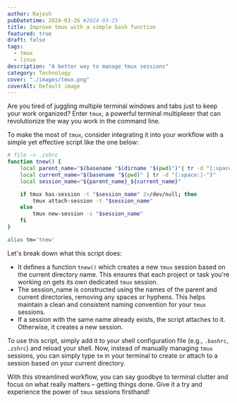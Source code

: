 ```yaml
---
author: Rajesh
pubDatetime: 2024-03-26 #2024-03-25
title: Improve tmux with a simple bash function
featured: true
draft: false
tags:
  - tmux
  - linux
description: "A better way to manage tmux sessions"
category: Technology
cover: "./images/tmux.png"
coverAlt: Default image
---
```


Are you tired of juggling multiple terminal windows and tabs just to keep your work organized? Enter `tmux`, a powerful terminal multiplexer that can revolutionize the way you work in the command line.

To make the most of `tmux`, consider integrating it into your workflow with a simple yet effective script like the one below:

```sh
# file -> .zshrc
function tnew() {
    local parent_name="$(basename "$(dirname "$(pwd)")"| tr -d "[:space:]-")"
    local current_name="$(basename "$(pwd)" | tr -d "[:space:]-")"
    local session_name="${parent_name}_${current_name}"

    if tmux has-session -t "$session_name" 2>/dev/null; then
        tmux attach-session -t "$session_name"
    else
        tmux new-session -s "$session_name"
    fi
}

alias tm='tnew'
```

Let's break down what this script does:

- It defines a function `tnew()` which creates a new `tmux` session based on the current directory name. This ensures that each project or task you're working on gets its own dedicated `tmux` session.
- The session_name is constructed using the names of the parent and current directories, removing any spaces or hyphens. This helps maintain a clean and consistent naming convention for your `tmux` sessions.
- If a session with the same name already exists, the script attaches to it. Otherwise, it creates a new session.

To use this script, simply add it to your shell configuration file (e.g., `.bashrc`, `.zshrc`) and reload your shell. Now, instead of manually managing `tmux` sessions, you can simply type `tm` in your terminal to create or attach to a session based on your current directory.

With this streamlined workflow, you can say goodbye to terminal clutter and focus on what really matters – getting things done. Give it a try and experience the power of `tmux` sessions firsthand!
